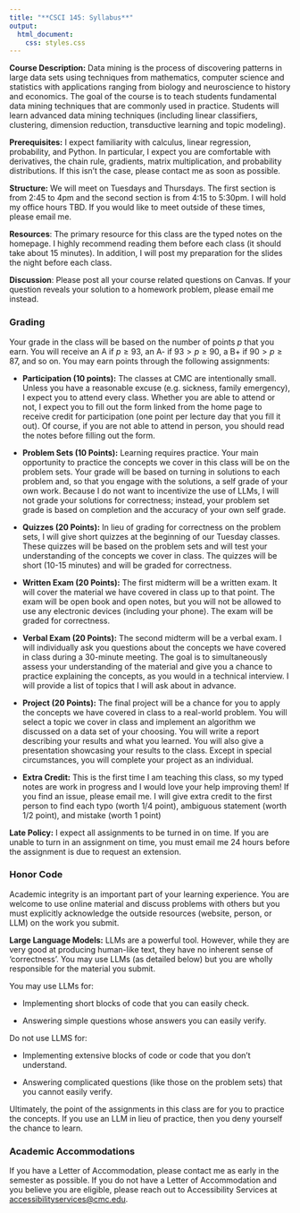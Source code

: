 ```yaml
---
title: "**CSCI 145: Syllabus**"
output:
  html_document:
    css: styles.css
---
```


**Course Description:**
Data mining is the process of discovering patterns in large data sets using techniques from mathematics, computer science and statistics with applications ranging from biology and neuroscience to history and economics. The goal of the course is to teach students fundamental data mining techniques that are commonly used in practice. Students will learn advanced data mining techniques (including linear classifiers, clustering, dimension reduction, transductive learning and topic modeling).

**Prerequisites:** I expect familiarity with calculus, linear regression, probability, and Python. In particular, I expect you are comfortable with derivatives, the chain rule, gradients, matrix multiplication, and probability distributions. If this isn't the case, please contact me as soon as possible.

**Structure:** We will meet on Tuesdays and Thursdays. The first section is from 2:45 to 4pm and the second section is from 4:15 to 5:30pm. I will hold my office hours TBD. If you would like to meet outside of these times, please email me.

**Resources**: The primary resource for this class are the typed notes on the homepage. I highly recommend reading them before each class (it should take about 15 minutes). In addition, I will post my preparation for the slides the night before each class.

**Discussion**: Please post all your course related questions on Canvas. If your question reveals your solution to a homework problem, please email me instead.

### **Grading**

Your grade in the class will be based on the number of points $p$ that you earn. You will receive an A if $p \geq 93$, an A- if $93 > p \geq 90$, a B+ if $90 > p \geq 87$, and so on. You may earn points through the following assignments:

- **Participation (10 points):**
The classes at CMC are intentionally small. Unless you have a reasonable excuse (e.g. sickness, family emergency), I expect you to attend every class. Whether you are able to attend or not, I expect you to fill out the form linked from the home page to receive credit for participation (one point per lecture day that you fill it out). Of course, if you are not able to attend in person, you should read the notes before filling out the form. 

- **Problem Sets (10 Points):**
Learning requires practice. Your main opportunity to practice the concepts we cover in this class will be on the problem sets. Your grade will be based on turning in solutions to each problem and, so that you engage with the solutions, a self grade of your own work. Because I do not want to incentivize the use of LLMs, I will not grade your solutions for correctness; instead, your problem set grade is based on completion and the accuracy of your own self grade.

- **Quizzes (20 Points):**
In lieu of grading for correctness on the problem sets, I will give short quizzes at the beginning of our Tuesday classes. These quizzes will be based on the problem sets and will test your understanding of the concepts we cover in class. The quizzes will be short (10-15 minutes) and will be graded for correctness.

- **Written Exam (20 Points):**
The first midterm will be a written exam. It will cover the material we have covered in class up to that point. The exam will be open book and open notes, but you will not be allowed to use any electronic devices (including your phone). The exam will be graded for correctness.

- **Verbal Exam (20 Points):**
The second midterm will be a verbal exam. I will individually ask you questions about the concepts we have covered in class during a 30-minute meeting. The goal is to simultaneously assess your understanding of the material and give you a chance to practice explaining the concepts, as you would in a technical interview. I will provide a list of topics that I will ask about in advance.

- **Project (20 Points):**
The final project will be a chance for you to apply the concepts we have covered in class to a real-world problem. You will select a topic we cover in class and implement an algorithm we discussed on a data set of your choosing. You will write a report describing your results and what you learned. You will also give a presentation showcasing your results to the class. Except in special circumstances, you will complete your project as an individual. 

- **Extra Credit:**
This is the first time I am teaching this class, so my typed notes are work in progress and I would love your help improving them! If you find an issue, please email me. I will give extra credit to the first person to find each typo (worth 1/4 point), ambiguous statement (worth 1/2 point), and mistake (worth 1 point)

**Late Policy:**
I expect all assignments to be turned in on time. If you are unable to turn in an assignment on time, you must email me 24 hours before the assignment is due to request an extension.

### **Honor Code**
Academic integrity is an important part of your learning experience. You are welcome to use online material and discuss problems with others but you must explicitly acknowledge the outside resources (website, person, or LLM) on the work you submit.

**Large Language Models:** LLMs are a powerful tool. However, while they are very good at producing human-like text, they have no inherent sense of 'correctness'. You may use LLMs (as detailed below) but you are wholly responsible for the material you submit.

You may use LLMs for:

- Implementing short blocks of code that you can easily check.

- Answering simple questions whose answers you can easily verify.

Do not use LLMS for:

- Implementing extensive blocks of code or code that you don't understand.

- Answering complicated questions (like those on the problem sets) that you cannot easily verify. 

Ultimately, the point of the assignments in this class are for you to practice the concepts. If you use an LLM in lieu of practice, then you deny yourself the chance to learn.

### **Academic Accommodations**
If you have a Letter of Accommodation, please contact me as early in the semester as possible. If you do not have a Letter of Accommodation and you believe you are eligible, please reach out to Accessibility Services at [accessibilityservices@cmc.edu](mailto:accessibilityservices@cmc.edu).